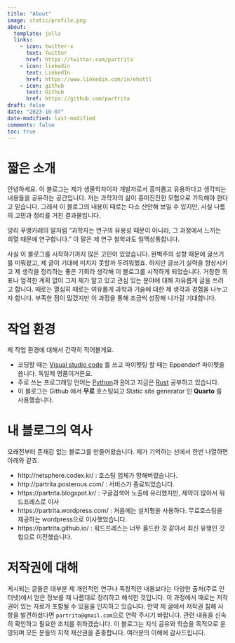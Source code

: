 ```yaml
---
title: "About"
image: static/profile.png
about:
  template: jolla
  links:
    - icon: twitter-x
      text: Twitter
      href: https://twitter.com/partrita
    - icon: linkedin
      text: LinkedIn
      href: https://www.linkedin.com/in/ehottl
    - icon: github
      text: Github
      href: https://github.com/partrita
draft: false
date: "2023-10-07"
date-modified: last-modified
comments: false
toc: true
---
```



# 짧은 소개

안녕하세요. 이 블로그는 제가 생물학자이자 개발자로서 흥미롭고 유용하다고 생각되는 내용들을 공유하는 공간입니다. 저는 과학자의 삶이 흥미진진한 모험으로 가득해야 한다고 믿습니다. 그래서 이 블로그의 내용이 때로는 다소 산만해 보일 수 있지만, 사실 나름의 고민과 정리를 거친 결과물입니다.

앙리 푸앵카레의 말처럼 "과학자는 연구의 유용성 때문이 아니라, 그 과정에서 느끼는 희열 때문에 연구합니다." 이 말은 제 연구 철학과도 일맥상통합니다.

사실 이 블로그를 시작하기까지 많은 고민이 있었습니다. 완벽주의 성향 때문에 글쓰기를 미뤄왔고, 제 글이 기대에 미치지 못할까 두려워했죠. 하지만 글쓰기 실력을 향상시키고 제 생각을 정리하는 좋은 기회라 생각해 이 블로그를 시작하게 되었습니다. 거창한 목표나 엄격한 계획 없이 그저 제가 알고 있고 관심 있는 분야에 대해 자유롭게 글을 쓰려고 합니다. 때로는 열심히 때로는 여유롭게 과학과 기술에 대한 제 생각과 경험을 나누고자 합니다. 부족한 점이 많겠지만 이 과정을 통해 조금씩 성장해 나가길 기대합니다.

# 작업 환경

제 작업 환경에 대해서 간략히 적어볼게요.

<section style="text-align: left;">
- 코딩할 때는 [Visual studio code](https://code.visualstudio.com) 를 쓰고 파이펫팅 할 때는 Eppendorf 파이펫을 씁니다. 독일제 명품이거든요.
- 주로 쓰는 프로그래밍 언어는 [Python](https://www.python.org/)과 [R](https://www.r-project.org/)이고 지금은 [Rust](https://www.rust-lang.org/) 공부하고 있습니다.
- 이 블로그는 Github 에서 **무료** 호스팅되고 Static site generator 인 **Quarto** 를 사용했습니다.
</section>

# 내 블로그의 역사

오래전부터 존재감 없는 블로그를 만들어왔습니다. 제가 기억하는 선에서 한번 나열하면 아래와 같죠.

<section style="text-align: left;">
- http://netsphere.codex.kr/ : 호스팅 업체가 망해버렸습니다.
- http://partrita.posterous.com/ : 서비스가 종료되었습니다.
- https://partrita.blogspot.kr/ : 구글검색어 노출에 유리했지만, 제약이 많아서 워드프레스로 이사
- https://partrita.wordpress.com/ : 처음에는 설치형을 사용하다. 무료호스팅을 제공하는 wordpress으로 이사했었습니다.
- https://partrita.github.io/ : 워드프레스는 너무 올드한 것 같아서 최신 유행인 깃헙으로 이전했습니다.
</section>

# 저작권에 대해

게시되는 글들은 대부분 제 개인적인 연구나 독창적인 내용보다는 다양한 출처(주로 인터넷)에서 얻은 정보를 제 나름대로 정리하고 해석한 것입니다. 이 과정에서 때로는 저작권이 있는 자료가 포함될 수 있음을 인지하고 있습니다. 만약 제 글에서 저작권 침해 사항을 발견하셨다면 `partrita@gmail.com`으로 연락 주시기 바랍니다. 관련 내용을 신속히 확인하고 필요한 조치를 취하겠습니다. 이 블로그는 지식 공유와 학습을 목적으로 운영되며 모든 분들의 지적 재산권을 존중합니다. 여러분의 이해에 감사드립니다.

